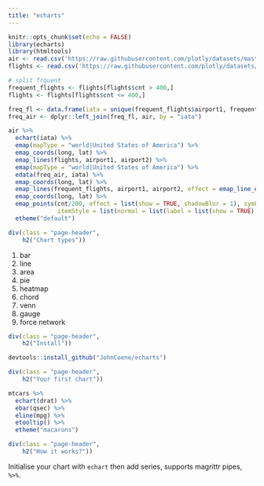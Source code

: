 ```yaml
---
title: "echarts"
---
```


```r
knitr::opts_chunk$set(echo = FALSE)
library(echarts)
library(htmltools)
air <- read.csv('https://raw.githubusercontent.com/plotly/datasets/master/2011_february_us_airport_traffic.csv')
flights <- read.csv('https://raw.githubusercontent.com/plotly/datasets/master/2011_february_aa_flight_paths.csv')

# split frquent
frequent_flights <- flights[flights$cnt > 400,]
flights <- flights[flights$cnt <= 400,]

freq_fl <- data.frame(iata = unique(frequent_flights$airport1, frequent_flights$airport2))
freq_air <- dplyr::left_join(freq_fl, air, by = "iata")

air %>% 
  echart(iata) %>% 
  emap(mapType = "world|United States of America") %>% 
  emap_coords(long, lat) %>% 
  emap_lines(flights, airport1, airport2) %>% 
  emap(mapType = "world|United States of America") %>% 
  edata(freq_air, iata) %>% 
  emap_coords(long, lat) %>% 
  emap_lines(frequent_flights, airport1, airport2, effect = emap_line_effect()) %>% 
  emap_coords(long, lat) %>% 
  emap_points(cnt/200, effect = list(show = TRUE, shadowBlur = 1), symbol = "emptyCircle",
              itemStyle = list(normal = list(label = list(show = TRUE)))) %>% 
  etheme("default")
```

```r
div(class = "page-header",
    h2("Chart types"))
```

1. bar 
2. line
3. area
4. pie
5. heatmap
6. chord
7. venn
8. gauge
9. force network

```r
div(class = "page-header",
    h2("Install"))
```

```r
devtools::install_github("JohnCoene/echarts")
```

```r
div(class = "page-header",
    h2("Your first chart"))
```

```r
mtcars %>% 
  echart(drat) %>% 
  ebar(qsec) %>% 
  eline(mpg) %>% 
  etooltip() %>% 
  etheme("macarons")
```

```r
div(class = "page-header",
    h2("How it works?"))
```

Initialise your chart with `echart` then add series, supports magrittr pipes, `%>%`.

